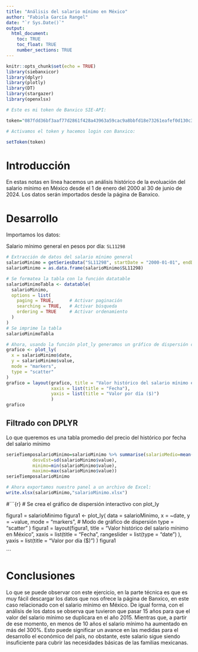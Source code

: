 ```yaml
---
title: "Análisis del salario mínimo en México"
author: "Fabiola García Rangel"
date: "`r Sys.Date()`"
output: 
  html_document:
    toc: TRUE
    toc_float: TRUE
    number_sections: TRUE
---
```


```r
knitr::opts_chunk$set(echo = TRUE)
library(siebanxicor)
library(dplyr)
library(plotly)
library(DT)
library(stargazer)
library(openxlsx)

# Este es mi token de Banxico SIE-API:

token="087fdd36bf3aaf77d2861f428a43963a59cac9a8bbfd18e73261eafef0d130c3"

# Activamos el token y hacemos login con Banxico:

setToken(token)

```

# Introducción

En estas notas en línea hacemos un análisis histórico de la evoluación del salario mínimo en México desde el 1 de enero del 2000 al 30 de junio de 2024. Los datos serán importados desde la página de Banxico.


# Desarrollo

Importamos los datos:

Salario mínimo general en pesos por día: `SL11298`

```r
# Extracción de datos del salario mínimo general
salarioMinimo = getSeriesData("SL11298", startDate = "2000-01-01", endDate = "2024-06-30")
salarioMinimo = as.data.frame(salarioMinimo$SL11298)

# Se formatea la tabla con la función datatable
salarioMinimoTabla <- datatable(
  salarioMinimo,
  options = list(
    paging = TRUE,      # Activar paginación
    searching = TRUE,   # Activar búsqueda
    ordering = TRUE     # Activar ordenamiento
  )
)
# Se imprime la tabla
salarioMinimoTabla

```

```r
# Ahora, usando la función plot_ly generamos un gráfico de dispersión con los valores del salario mínimo por fecha
grafico <- plot_ly(
  x = salarioMinimo$date,
  y = salarioMinimo$value,
  mode = "markers", 
  type = "scatter"
)
grafico = layout(grafico, title = "Valor histórico del salario mínimo en México", 
                 xaxis = list(title = "Fecha"),
                 yaxis = list(title = "Valor por día ($)")
                 )
grafico
```
## Filtrado con DPLYR

Lo que queremos es una tabla promedio del precio del histórico por fecha del salario mínimo

```r
serieTiemposalarioMinimo=salarioMinimo %>% summarise(salarioMedio=mean(salarioMinimo$value),
          desvEst=sd(salarioMinimo$value),
          minimo=min(salarioMinimo$value),
          maximo=max(salarioMinimo$value))
serieTiemposalarioMinimo
```



```r
# Ahora exportamos nuestro panel a un archivo de Excel:
write.xlsx(salarioMinimo,"salarioMinimo.xlsx")
```


#```{r}
# Se crea el gráfico de dispersión interactivo con plot_ly

figura1 = salarioMinimo
figura1 <- plot_ly(
  data = salarioMinimo,
  x = ~date,
  y = ~value,
  mode = "markers",  # Modo de gráfico de dispersión
  type = "scatter"
)
figura1 = layout(figura1, title = "Valor histórico del salario mínimo en México", 
                 xaxis = list(title = "Fecha",
                              rangeslider = list(type = "date")
                              ),
                 yaxis = list(title = "Valor por día ($)")
                 )
figura1

```


# Conclusiones

Lo que se puede observar con este ejercicio, en la parte técnica es que es muy fácil descargar los datos que nos ofrece la página de Banxico, en este caso relacionado con el salario mínimo en México.
De igual forma, con el análisis de los datos se observa que tuvieron que pasar 15 años para que el valor del salario mínimo se duplicara en el año 2015. Mientras que, a partir de ese momento, en menos de 10 años el salario mínimo ha aumentado en más del 300%.
Esto puede significar un avance en las medidas para el desarrollo el económico del país, no obstante, este salario sigue siendo insuficiente para cubrir las necesidades básicas de las familias mexicanas.